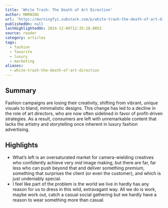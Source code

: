 ```yaml
---
title: 'White Trash: The Death of Art Direction'
author: MØRNING
url: 'https://morningfyi.substack.com/p/white-trash-the-death-of-art-direction'
publishedOn: null
lastHighlightedOn: 2024-12-06T12:35:18.005Z
source: reader
category: articles
tags:
  - fashion
  - favorite
  - luxury
  - marketing
aliases:
  - white-trash-the-death-of-art-direction
---
```

## Summary

Fashion campaigns are losing their creativity, shifting from vibrant, unique visuals to bland, minimalistic designs. This change has led to a decline in the role of art directors, who are now often sidelined in favor of profit-driven strategies. As a result, consumers are left with unremarkable content that lacks the artistry and storytelling once inherent in luxury fashion advertising.

## Highlights
- What’s left is an oversaturated market for camera-wielding creatives who confidently achieve very *mid* image making, but there are far, far less who can push beyond that and deliver something *premium*, something that surprises the client (or even the customer), and which is just undeniably special.
- I feel like part of the problem is the world we live in hardly has any reason for us to dress in this wild, extravagant way. All we do is work, maybe work out, catch a casual social gathering but we hardly have a reason to wear something more than casual.
